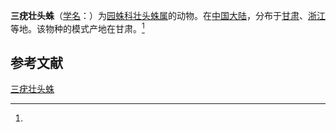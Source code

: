 {{Speciesbox
| name = 三疣壮头蛛
| status = 
| status_system = 
| image = 
| genus = Chorizopes
| species = trimamillatus
| authority = (Schenkel, 1963)<ref name='id13599'>{{cite web| url =http://www.bioinfo.cn/db05/BjdwSpecies.php?action=view&id=13599| title =三疣壮头蛛| work =《中国动物物种编目数据库》| publisher =中国科学院微生物研究所| author =中国科学院动物研究所| accessdate =2009-04-28| deadurl =yes| archiveurl =https://web.archive.org/web/20160305043938/http://www.bioinfo.cn/db05/BjdwSpecies.php?action=view&id=13599| archivedate =2016-03-05}}</ref>
}}

'''三疣壮头蛛'''（[[学名|学名]]：{{lang|la|''Chorizopes trimamillatus''}}）为[[园蛛科|园蛛科]][[壮头蛛属|壮头蛛属]]的动物。在[[中国大陆|中国大陆]]，分布于[[甘肃|甘肃]]、[[浙江|浙江]]等地。该物种的模式产地在甘肃。<ref name='id13599'/>

== 参考文献 ==
{{reflist}}

{{Wikispecies|Chorizopes trimamillatus}}
{{Taxonbar|from=Q2149764}}

[[Category:壮头蛛属|三疣壮头蛛]]


{{蜘蛛小作品}}